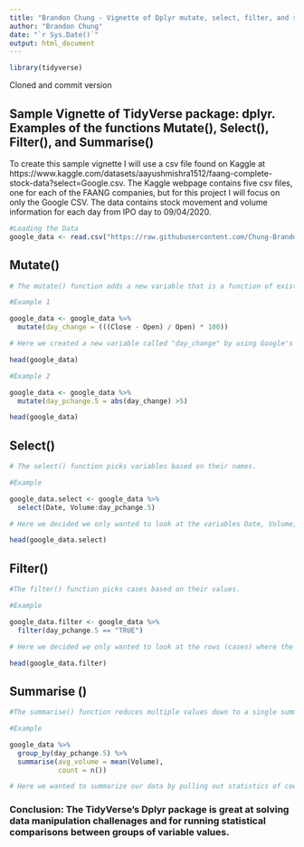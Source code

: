 ```yaml
---
title: "Brandon Chung - Vignette of Dplyr mutate, select, filter, and summarise"
author: "Brandon Chung"
date: "`r Sys.Date()`"
output: html_document
---
```


```r
library(tidyverse)
```

Cloned and commit version

## Sample Vignette of TidyVerse package: dplyr. Examples of the functions Mutate(), Select(), Filter(), and Summarise() 


To create this sample vignette I will use a csv file found on Kaggle at
https://www.kaggle.com/datasets/aayushmishra1512/faang-complete-stock-data?select=Google.csv. The Kaggle webpage contains five csv files, one for each of the FAANG companies, but for this project I will focus on only the Google CSV. The data contains stock movement and volume information for each day from IPO day to 09/04/2020.   



```r
#Loading the Data
google_data <- read.csv("https://raw.githubusercontent.com/Chung-Brandon/FALL2024TIDYVERSE/refs/heads/main/Google.csv")
```

## Mutate()
```r
# The mutate() function adds a new variable that is a function of existing variables.

#Example 1

google_data <- google_data %>%
  mutate(day_change = (((Close - Open) / Open) * 100))

# Here we created a new variable called "day_change" by using Google's stock price on the open and the close. 
```

```r
head(google_data)
```
```r
#Example 2

google_data <- google_data %>%
  mutate(day_pchange.5 = abs(day_change) >5)
```
```r
head(google_data)
```

## Select() 
```r
# The select() function picks variables based on their names.

#Example 

google_data.select <- google_data %>%
  select(Date, Volume:day_pchange.5)

# Here we decided we only wanted to look at the variables Date, Volume, day_change, and day_pchange.5, so we used select to limit the data based on variables. Select returns all rows for the specified columns
```
```r
head(google_data.select)
```

## Filter()

```r
#The filter() function picks cases based on their values.

#Example

google_data.filter <- google_data %>%
  filter(day_pchange.5 == "TRUE")

# Here we decided we only wanted to look at the rows (cases) where the day_pchange.5 was "TRUE", so we used filter to limit the data based on the value day_pchange.5 being TRUE. Filter returns all columns for the specified cases.
```

```r
head(google_data.filter)
```


## Summarise ()
```r
#The summarise() function reduces multiple values down to a single summary.

#Example

google_data %>%
  group_by(day_pchange.5) %>%
  summarise(avg_volume = mean(Volume),
            count = n())

# Here we wanted to summarize our data by pulling out statistics of count and average volume. I first grouped the data by day_pchange.5 values (TRUE or FALSE), then the summarise function pulls the statistics for each group. Using group_by then summarise makes for easy statistic comparisons.
```

### Conclusion: The TidyVerse's Dplyr package is great at solving data manipulation challenages and for running statistical comparisons between groups of variable values.

